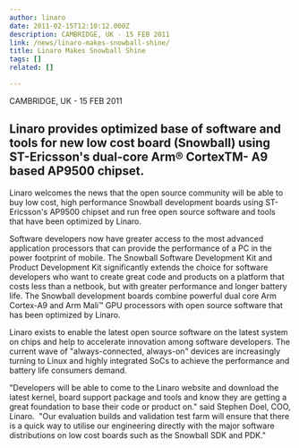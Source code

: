 ```yaml
---
author: linaro
date: 2011-02-15T12:10:12.000Z
description: CAMBRIDGE, UK - 15 FEB 2011
link: /news/linaro-makes-snowball-shine/
title: Linaro Makes Snowball Shine
tags: []
related: []

---
```


CAMBRIDGE, UK - 15 FEB 2011

## Linaro provides optimized base of software and tools for new low cost board (Snowball) using ST-Ericsson's dual-core Arm® CortexTM- A9 based AP9500 chipset.

Linaro welcomes the news that the open source community will be able to buy low cost, high performance Snowball development boards using ST-Ericsson's AP9500 chipset and run free open source software and tools that have been optimized by Linaro.

Software developers now have greater access to the most advanced application processors that can provide the performance of a PC in the power footprint of mobile. The Snowball Software Development Kit and Product Development Kit significantly extends the choice for software developers who want to create great code and products on a platform that costs less than a netbook, but with greater performance and longer battery life. The Snowball development boards combine powerful dual core Arm Cortex-A9 and Arm Mali™ GPU processors with open source software that has been optimized by Linaro.

Linaro exists to enable the latest open source software on the latest system on chips and help to accelerate innovation among software developers. The current wave of "always-connected, always-on" devices are increasingly turning to Linux and highly integrated SoCs to achieve the performance and battery life consumers demand.

"Developers will be able to come to the Linaro website and download the latest kernel, board support package and tools and know they are getting a great foundation to base their code or product on." said Stephen Doel, COO, Linaro.  "Our evaluation builds and validation test farm will ensure that there is a quick way to utilise our engineering directly with the major software distributions on low cost boards such as the Snowball SDK and PDK."
